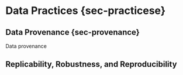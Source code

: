 # Data Practices {sec-practicese}

## Data Provenance {sec-provenance}

Data provenance 

## Replicability, Robustness, and Reproducibility
